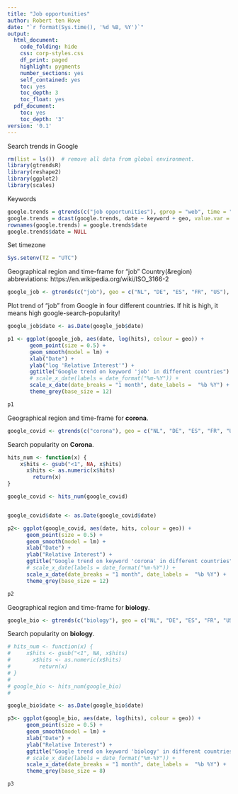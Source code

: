 ```yaml
---
title: "Job opportunities"
author: Robert ten Hove
date: "`r format(Sys.time(), '%d %B, %Y')`"
output:
  html_document:
    code_folding: hide
    css: corp-styles.css
    df_print: paged
    highlight: pygments
    number_sections: yes
    self_contained: yes
    toc: yes
    toc_depth: 3
    toc_float: yes
  pdf_document:
    toc: yes
    toc_depth: '3'
version: '0.1'
---
```


Search trends in Google 

```r
rm(list = ls())  # remove all data from global environment.
library(gtrendsR)
library(reshape2)
library(ggplot2)
library(scales)
```
Keywords
```r
  
google.trends = gtrends(c("job opportunities"), gprop = "web", time = "all")[[1]]
google.trends = dcast(google.trends, date ~ keyword + geo, value.var = "hits")
rownames(google.trends) = google.trends$date
google.trends$date = NULL


```
Set timezone
```r
Sys.setenv(TZ = "UTC")
```

Geographical region and time-frame for "job" 
Country(&region) abbreviations:
https://en.wikipedia.org/wiki/ISO_3166-2 

```r
google_job <- gtrends(c("job"), geo = c("NL", "DE", "ES", "FR", "US"), gprop = "web", time = "2019-10-01 2020-04-20")[[1]]

```
Plot trend of "job" from Google in four different countries. If hit is high, it means high google-search-popularity!

```r

google_job$date <- as.Date(google_job$date)

p1 <- ggplot(google_job, aes(date, log(hits), colour = geo)) + 
       geom_point(size = 0.5) +
       geom_smooth(model = lm) + 
       xlab("Date") + 
       ylab("log 'Relative Interest'") + 
       ggtitle("Google trend on keyword 'job' in different countries") +
       # scale_x_date(labels = date_format("%m-%Y")) +
       scale_x_date(date_breaks = "1 month", date_labels =  "%b %Y") +
       theme_grey(base_size = 12)

p1

```

Geographical region and time-frame for **corona**.  
```r
google_covid <- gtrends(c("corona"), geo = c("NL", "DE", "ES", "FR", "US"), gprop = "web", time = "2020-01-01 2020-04-21")[[1]]

```
Search popularity on **Corona**.  

```r


hits_num <- function(x) {
    x$hits <- gsub("<1", NA, x$hits)
      x$hits <- as.numeric(x$hits)
        return(x)
}

google_covid <- hits_num(google_covid)


google_covid$date <- as.Date(google_covid$date)

p2<- ggplot(google_covid, aes(date, hits, colour = geo)) + 
      geom_point(size = 0.5) +
      geom_smooth(model = lm) + 
      xlab("Date") + 
      ylab("Relative Interest") + 
      ggtitle("Google trend on keyword 'corona' in different countries") +
      # scale_x_date(labels = date_format("%m-%Y")) +
      scale_x_date(date_breaks = "1 month", date_labels =  "%b %Y") +
      theme_grey(base_size = 12)

p2 

```


Geographical region and time-frame for **biology**.  
```r
google_bio <- gtrends(c("biology"), geo = c("NL", "DE", "ES", "FR", "US"), gprop = "web", time = "2020-01-01 2020-04-21")[[1]]

```
Search popularity on **biology**.  

```r

# hits_num <- function(x) {
#     x$hits <- gsub("<1", NA, x$hits)
#       x$hits <- as.numeric(x$hits)
#         return(x)
# }
# 
# google_bio <- hits_num(google_bio)
# 

google_bio$date <- as.Date(google_bio$date)

p3<- ggplot(google_bio, aes(date, log(hits), colour = geo)) + 
      geom_point(size = 0.5) +
      geom_smooth(model = lm) + 
      xlab("Date") + 
      ylab("Relative Interest") + 
      ggtitle("Google trend on keyword 'biology' in different countries") +
      # scale_x_date(labels = date_format("%m-%Y")) +
      scale_x_date(date_breaks = "1 month", date_labels =  "%b %Y") +
      theme_grey(base_size = 8)

p3 

```
